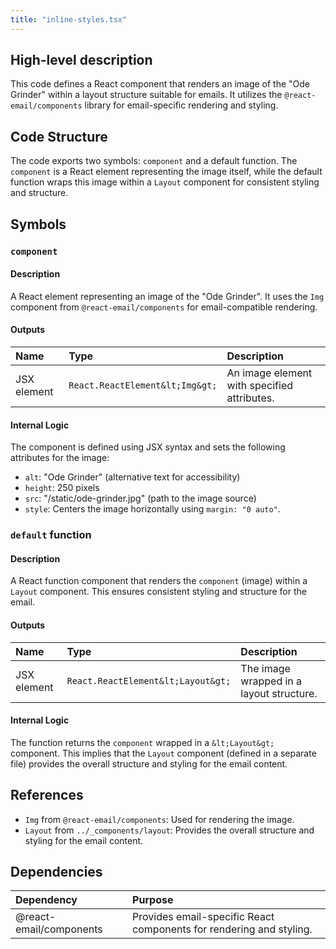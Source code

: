 ```yaml
---
title: "inline-styles.tsx"
---
```


## High-level description
This code defines a React component that renders an image of the "Ode Grinder" within a layout structure suitable for emails. It utilizes the `@react-email/components` library for email-specific rendering and styling.

## Code Structure
The code exports two symbols: `component` and a default function. The `component` is a React element representing the image itself, while the default function wraps this image within a `Layout` component for consistent styling and structure.

## Symbols

### `component`
#### Description
A React element representing an image of the "Ode Grinder". It uses the `Img` component from `@react-email/components` for email-compatible rendering.

#### Outputs
| Name | Type | Description |
|:-----|:-----|:------------|
| JSX element | `React.ReactElement&lt;Img&gt;` | An image element with specified attributes. |

#### Internal Logic
The component is defined using JSX syntax and sets the following attributes for the image:
- `alt`: "Ode Grinder" (alternative text for accessibility)
- `height`: 250 pixels
- `src`: "/static/ode-grinder.jpg" (path to the image source)
- `style`: Centers the image horizontally using `margin: "0 auto"`.

### `default` function
#### Description
A React function component that renders the `component` (image) within a `Layout` component. This ensures consistent styling and structure for the email.

#### Outputs
| Name | Type | Description |
|:-----|:-----|:------------|
| JSX element | `React.ReactElement&lt;Layout&gt;` | The image wrapped in a layout structure. |

#### Internal Logic
The function returns the `component` wrapped in a `&lt;Layout&gt;` component. This implies that the `Layout` component (defined in a separate file) provides the overall structure and styling for the email content.

## References
- `Img` from `@react-email/components`: Used for rendering the image.
- `Layout` from `../_components/layout`: Provides the overall structure and styling for the email content.

## Dependencies
| Dependency | Purpose |
|:-----------|:--------|
| @react-email/components | Provides email-specific React components for rendering and styling. |

